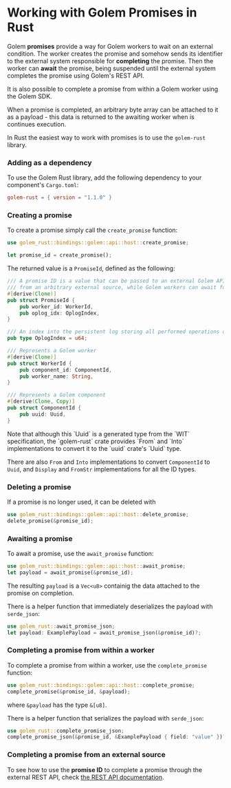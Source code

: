 
# Working with Golem Promises in Rust

Golem **promises** provide a way for Golem workers to wait on an external condition. The worker creates the promise and somehow sends its identifier to the external system responsible for **completing** the promise. Then the worker can **await** the promise, being suspended until the external system completes the promise using Golem's REST API.

It is also possible to complete a promise from within a Golem worker using the Golem SDK.

When a promise is completed, an arbitrary byte array can be attached to it as a payload - this data is returned to the awaiting worker when is continues execution.

In Rust the easiest way to work with promises is to use the `golem-rust` library.

### Adding as a dependency

To use the Golem Rust library, add the following dependency to your component's `Cargo.toml`:

```toml
golem-rust = { version = "1.1.0" }
```

### Creating a promise

To create a promise simply call the `create_promise` function:

```rust
use golem_rust::bindings::golem::api::host::create_promise;

let promise_id = create_promise();
```

The returned value is a `PromiseId`, defined as the following:

```rust
/// A promise ID is a value that can be passed to an external Golem API to complete that promise
/// from an arbitrary external source, while Golem workers can await for this completion.
#[derive(Clone)]
pub struct PromiseId {
    pub worker_id: WorkerId,
    pub oplog_idx: OplogIndex,
}

/// An index into the persistent log storing all performed operations of a worker
pub type OplogIndex = u64;

/// Represents a Golem worker
#[derive(Clone)]
pub struct WorkerId {
    pub component_id: ComponentId,
    pub worker_name: String,
}

/// Represents a Golem component
#[derive(Clone, Copy)]
pub struct ComponentId {
    pub uuid: Uuid,
}
```

<Callout type="info">
  Note that although this `Uuid` is a generated type from the `WIT` specification, the `golem-rust`
  crate provides `From` and `Into` implementations to convert it to the `uuid` crate's `Uuid` type.

There are also `From` and `Into` implementations to convert `ComponentId` to `Uuid`, and `Display` and `FromStr` implementations for all the ID types.

</Callout>

### Deleting a promise

If a promise is no longer used, it can be deleted with

```rust
use golem_rust::bindings::golem::api::host::delete_promise;
delete_promise(&promise_id);
```

### Awaiting a promise

To await a promise, use the `await_promise` function:

```rust
use golem_rust::bindings::golem::api::host::await_promise;
let payload = await_promise(&promise_id);
```

The resulting `payload` is a `Vec<u8>` containig the data attached to the promise on completion.

There is a helper function that immediately deserializes the payload with `serde_json`:

```rust
use golem_rust::await_promise_json;
let payload: ExamplePayload = await_promise_json(&promise_id)?;
```

### Completing a promise from within a worker

To complete a promise from within a worker, use the `complete_promise` function:

```rust
use golem_rust::bindings::golem::api::host::complete_promise;
complete_promise(&promise_id, &payload);
```

where `&payload` has the type `&[u8]`.

There is a helper function that serializes the payload with `serde_json`:

```rust
use golem_rust::complete_promise_json;
complete_promise_json(&promise_id, &ExamplePayload { field: "value" })?;
```

### Completing a promise from an external source

To see how to use the **promise ID** to complete a promise through the external REST API, check [the REST API documentation](/docs/rest-api.mdx).

